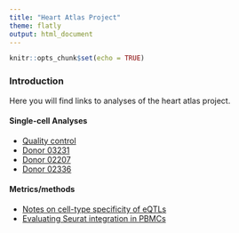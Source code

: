 ```yaml
---
title: "Heart Atlas Project"
theme: flatly
output: html_document
---
```


```r
knitr::opts_chunk$set(echo = TRUE)
```

### Introduction

Here you will find links to analyses of the heart atlas project.

#### Single-cell Analyses
* [Quality control](quality_control.html)
* [Donor 03231](heart_03231_analysis.html)
* [Donor 02207](heart_02207_analysis.html)
* [Donor 02336](heart_02336_analysis.html)

#### Metrics/methods

* [Notes on cell-type specificity of eQTLs](cell_type_specificity.html)
* [Evaluating Seurat integration in PBMCs](https://aselewa.github.io/multiomic_integration/)